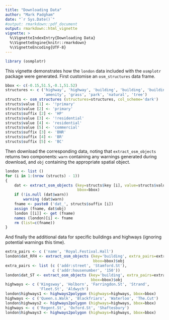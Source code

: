 ```yaml
---
title: "Downloading Data"
author: "Mark Padgham"
date: "`r Sys.Date()`"
#output: rmarkdown::pdf_document
output: rmarkdown::html_vignette
vignette: >
  %\VignetteIndexEntry{Downloading Data}
  %\VignetteEngine{knitr::rmarkdown}
  %\VignetteEncoding{UTF-8}
---
```


```r
library (osmplotr)
```

This vignette demonstrates how the `london` data included with the `osmplotr`
package were generated. First customise an `osm_structures` data frame.

```r
bbox <- c(-0.15,51.5,-0.1,51.52) 
structures <- c ('highway', 'highway', 'building', 'building', 'building',
                 'amenity', 'grass', 'park', 'natural', 'tree')   
structs <- osm_structures (structures=structures, col_scheme='dark')   
structs$value [1] <- '!primary'   
structs$value [2] <- 'primary'
structs$suffix [2] <- 'HP'
structs$value [3] <- '!residential'
structs$value [4] <- 'residential'
structs$value [5] <- 'commercial'
structs$suffix [3] <- 'BNR'
structs$suffix [4] <- 'BR'
structs$suffix [5] <- 'BC'
```

Then download the corresponding data, noting that `extract_osm_objects` returns
two components: `warn` containing any warnings generated during download, and
`obj` containing the appropriate spatial object.

```r
london <- list ()
for (i in 1:(nrow (structs) - 1)) 
{
    dat <- extract_osm_objects (key=structs$key [i], value=structs$value [i],
                                bbox=bbox)
    if (!is.null (dat$warn))
        warning (dat$warn)
    fname <- paste0 ('dat_', structs$suffix [i])
    assign (fname, dat$obj)
    london [[i]] <- get (fname)
    names (london)[i] <- fname
    rm (list=c(fname))
}
```

And finally the additional data for specific buildings and highways (ignoring
potential warnings this time).

```r
extra_pairs <- c ('name', 'Royal.Festival.Hall')
london$dat_RFH <- extract_osm_objects (key='building', extra_pairs=extra_pairs, 
                                       bbox=bbox)$obj
extra_pairs <- list (c ('addr:street', 'Stamford.St'),
                     c ('addr:housenumber', '150'))
london$dat_ST <- extract_osm_objects (key='building', extra_pairs=extra_pairs, 
                                      bbox=bbox)$obj
highways <- c ('Kingsway', 'Holborn', 'Farringdon.St', 'Strand',
               'Fleet.St', 'Aldwych')
london$highways1 <- highways2polygon (highways=highways, bbox=bbox)
highways <- c ('Queen.s.Walk', 'Blackfriars', 'Waterloo', 'The.Cut')
london$highways2 <- highways2polygon (highways=highways, bbox=bbox)
highways <- c ('Regent.St', 'Oxford.St', 'Shaftesbury')
london$highways3 <- highways2polygon (highways=highways, bbox=bbox)
```
